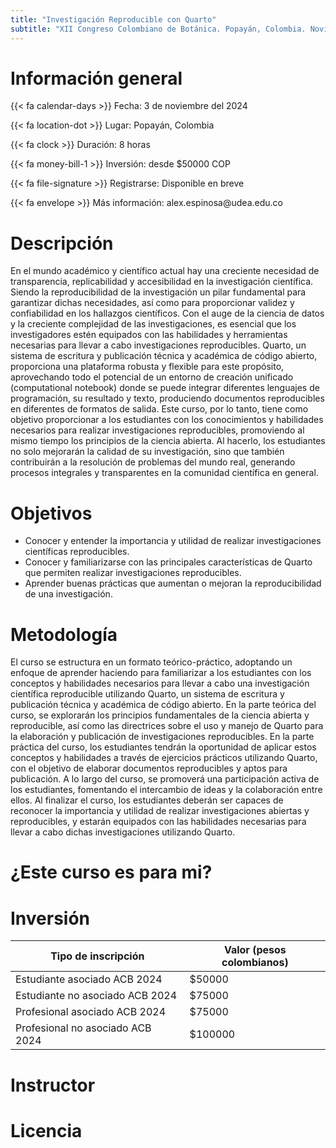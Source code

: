 ```yaml
---
title: "Investigación Reproducible con Quarto"
subtitle: "XII Congreso Colombiano de Botánica. Popayán, Colombia. Noviembre 4 al 8 del 2024."
---
```


# Información general

{{< fa calendar-days >}} Fecha: 3 de noviembre del 2024

{{< fa location-dot >}} Lugar: Popayán, Colombia

{{< fa clock >}} Duración: 8 horas

{{< fa money-bill-1 >}} Inversión: desde $50000 COP

{{< fa file-signature >}} Registrarse: Disponible en breve

{{< fa envelope >}} Más información: alex.espinosa@udea.edu.co


# Descripción

En el mundo académico y científico actual hay una creciente necesidad de transparencia, replicabilidad y accesibilidad en la investigación científica. Siendo la reproducibilidad de la investigación un pilar fundamental para garantizar dichas necesidades, así como para proporcionar validez y confiabilidad en los hallazgos científicos. Con el auge de la ciencia de datos y la creciente complejidad de las investigaciones, es esencial que los investigadores estén equipados con las habilidades y herramientas necesarias para llevar a cabo investigaciones reproducibles. Quarto, un sistema de escritura y publicación técnica y académica de código abierto, proporciona una plataforma robusta y flexible para este propósito, aprovechando todo el potencial de un entorno de creación unificado (computational notebook) donde se puede integrar diferentes lenguajes de programación, su resultado y texto, produciendo documentos reproducibles en diferentes de formatos de salida. Este curso, por lo tanto, tiene como objetivo proporcionar a los estudiantes con los conocimientos y habilidades necesarios para realizar investigaciones reproducibles, promoviendo al mismo tiempo los principios de la ciencia abierta. Al hacerlo, los estudiantes no solo mejorarán la calidad de su investigación, sino que también contribuirán a la resolución de problemas del mundo real, generando procesos integrales y transparentes en la comunidad científica en general.

# Objetivos

-   Conocer y entender la importancia y utilidad de realizar investigaciones científicas reproducibles.
-   Conocer y familiarizarse con las principales características de Quarto que permiten realizar investigaciones reproducibles.
-   Aprender buenas prácticas que aumentan o mejoran la reproducibilidad de una investigación.

# Metodología

El curso se estructura en un formato teórico-práctico, adoptando un enfoque de aprender haciendo para familiarizar a los estudiantes con los conceptos y habilidades necesarios para llevar a cabo una investigación científica reproducible utilizando Quarto, un sistema de escritura y publicación técnica y académica de código abierto. En la parte teórica del curso, se explorarán los principios fundamentales de la ciencia abierta y reproducible, así como las directrices sobre el uso y manejo de Quarto para la elaboración y publicación de investigaciones reproducibles. En la parte práctica del curso, los estudiantes tendrán la oportunidad de aplicar estos conceptos y habilidades a través de ejercicios prácticos utilizando Quarto, con el objetivo de elaborar documentos reproducibles y aptos para publicación. A lo largo del curso, se promoverá una participación activa de los estudiantes, fomentando el intercambio de ideas y la colaboración entre ellos. Al finalizar el curso, los estudiantes deberán ser capaces de reconocer la importancia y utilidad de realizar investigaciones abiertas y reproducibles, y estarán equipados con las habilidades necesarias para llevar a cabo dichas investigaciones utilizando Quarto.

# ¿Este curso es para mi?

# Inversión

| Tipo de inscripción              | Valor (pesos colombianos) |
|----------------------------------|---------------------------|
| Estudiante asociado ACB 2024     | \$50000                   |
| Estudiante no asociado ACB 2024  | \$75000                   |
| Profesional asociado ACB 2024    | \$75000                   |
| Profesional no asociado ACB 2024 | \$100000                  |

# Instructor

# Licencia
